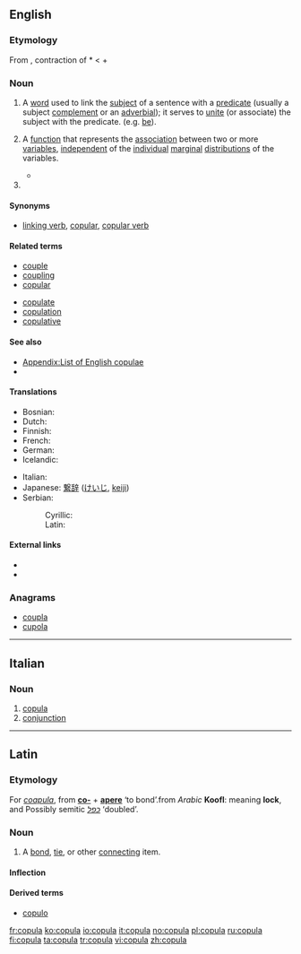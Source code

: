 {{wikipedia|copula}}
==English==

===Etymology===
From {{etyl|la}} {{term|lang=la|copula||bond, tie}}, contraction of *{{term||co-apula}} < {{term|co||together}} + {{term|apere||to join}}

===Noun===
{{en-noun|pl2=copulae}}

# {{grammar}} A [[word]] used to link the [[subject]] of a sentence with a [[predicate]] (usually a subject [[complement]] or an [[adverbial]]); it serves to [[unite]] (or associate) the subject with the predicate. (e.g. [[be]]).
# {{statistics}} A [[function]] that represents the [[association]] between two or more [[variable]]s, [[independent]] of the [[individual]] [[marginal]] [[distribution]]s of the variables.<!--This is encyclopedic: Sklar’s theorem states this is always possible, and if the marginal distributions are continuous, then the copula is unique. Basically, the copula density plots the quantiles of the variable against each other, and the copula C(x1,x2,&hellip;)=Integral from (0,0,0&hellip;) to (X1=x1,X2=x2,&hellip;) of the copula density. The copula is always a number between zero and one. If the marginals are Gaussian and you use a Gaussian copula, you get a correlation.-->
#*{{quote-news|year=2009|date=March 10|author=Dennis Overbye|title=Mathematical Model and the Mortgage Mess|work=New York Times|url=http://www.nytimes.com/2009/03/10/science/10qside.html
|passage=In 2000, David X. Li, a banker with a doctorate in statistics who was then at RiskMetrics, part of J. P. Morgan Chase , began using mathematical functions called Gaussian '''copulas''' to estimate the likelihood of corporations’ dying in unison.}}
#{{defn|en|music}}{{attention|en|topic=music}}

====Synonyms====
* {{sense|grammar}} [[linking verb]], [[copular]], [[copular verb]]

====Related terms====
{{rel-top|terms related to ''copula''}}
* [[couple]]
* [[coupling]]
* [[copular]]
{{rel-mid}}
* [[copulate]]
* [[copulation]]
* [[copulative]]
{{rel-bottom}}

====See also====
* [[Appendix:List of English copulae]]
* {{pedialite|Copula (statistics)}}

====Translations====
{{trans-top|grammar: linking kind of word}}
* Bosnian: {{t-|bs|kopula|f}}
* Dutch: {{t+|nl|koppelwerkwoord|n}}
* Finnish: {{t-|fi|kopula}}
* French: {{t+|fr|copule|f}}
* German: {{t+|de|Kopula|n}}
* Icelandic: {{t-|is|tengisögn|f}}
{{trans-mid}}
* Italian: {{t+|it|copula|f}}
* Japanese: [[繋辞]] ([[けいじ]], [[keiji]])
* Serbian:
*: Cyrillic: {{t-|sr|копула|m|sc=Cyrl}}
*: Latin: {{t-|sr|kopula|m}}
{{trans-bottom}}

{{trans-top|statistics: measure of association}}
{{trans-mid}}
{{trans-bottom}}

====External links====
* {{R:Webster 1913}}
* {{R:Century 1911}}

===Anagrams===
* [[coupla]]
* [[cupola]]

----

==Italian==

===Noun===
{{it-noun|copul|f|a|e}}

# [[copula#English|copula]]
# [[conjunction]]

----

==Latin==

===Etymology===
For ''[[coapula]]'', from '''[[co-]]''' + '''[[apere]]''' ‘to bond’.from ''Arabic'' '''Koofl''': meaning '''lock''', and Possibly semitic ''[[כפל]]'' ‘doubled’.

===Noun===
{{la-noun|cōpula|copulae|cōpulae|f|first}}

# A [[bond]], [[tie]], or other [[connect]]ing item.

====Inflection====
{{la-decl-1st|copul|cōpul}}

====Derived terms====
* [[copulo]]

[[fr:copula]]
[[ko:copula]]
[[io:copula]]
[[it:copula]]
[[no:copula]]
[[pl:copula]]
[[ru:copula]]
[[fi:copula]]
[[ta:copula]]
[[tr:copula]]
[[vi:copula]]
[[zh:copula]]